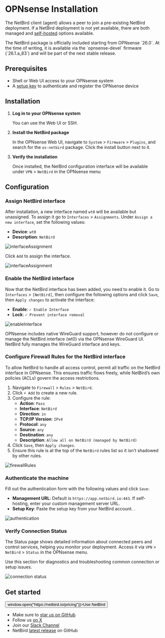 # OPNsense Installation

The NetBird client (agent) allows a peer to join a pre-existing NetBird deployment. If a NetBird deployment is not yet available,
there are both managed and [self-hosted](https://docs.netbird.io/selfhosted/selfhosted-quickstart) options available.

<Note>
    The NetBird package is officially included starting from OPNsense `26.0`. At the time of writing, it is available via
    the `opnsense-devel` firmware (`26.1.a_83`) and will be part of the next stable release.
</Note>


## Prerequisites
- Shell or Web UI access to your OPNsense system
- A [setup key](/how-to/register-machines-using-setup-keys#types-of-setup-keys) to authenticate and register the OPNsense device

## Installation

1. **Log in to your OPNsense system**

    You can use the Web UI or SSH.

2. **Install the NetBird package**

    In the OPNsense Web UI, navigate to `System` > `Firmware` > `Plugins`, and search for the `os-netbird` package. Click the install button next to it.

3. **Verify the installation**

    Once installed, the NetBird configuration interface will be available under `VPN` > `NetBird` in the OPNsense menu

## Configuration

### Assign NetBird interface
After installation, a new interface named `wt0` will be available but unassigned. To assign it go to `Interfaces` >
`Assignments`. Under `Assign a new interface`, set the following values:
- **Device**: `wt0`
- **Description**: `NetBird`

<p>
    <img src="/docs-static/img/how-to-guides/opnsense/interface_assignment.png" alt="interfaceAssignment" className="imagewrapper-big"/>
</p>

Click `Add` to assign the interface.
<p>
    <img src="/docs-static/img/how-to-guides/opnsense/new_interface.png" alt="interfaceAssignment" className="imagewrapper-big"/>
</p>


### Enable the NetBird interface
Now that the NetBird interface has been added, you need to enable it. Go to `Interfaces` > `[NetBird]`, then configure
the following options and click `Save`, then `Apply changes` to activate the interface:
- **Enable**: `✓ Enable Interface`
- **Lock**: `✓ Prevent interface removal`

<p> <img src="/docs-static/img/how-to-guides/opnsense/enable_interface.png" alt="enableInterface" className="imagewrapper-big"/> </p>

<Note>
OPNsense includes native WireGuard support, however do not configure or manage the NetBird interface (wt0) via the OPNsense WireGuard UI.
    NetBird fully manages the WireGuard interface and keys.
</Note>

### Configure Firewall Rules for the NetBird interface
To allow NetBird to handle all access control, permit all traffic on the NetBird interface in OPNsense.
This ensures traffic flows freely, while NetBird’s own policies (ACLs) govern the access restrictions.

1. Navigate to `Firewall` > `Rules` > `NetBird`.
2. Click `+ Add` to create a new rule.
3. Configure the rule:
   - **Action**: `Pass`
   - **Interface**: `NetBird`
   - **Direction**: `in`
   - **TCP/IP Version**: `IPv4`
   - **Protocol**: `any`
   - **Source**: `any`
   - **Destination**: `any`
   - **Description**: `Allow all on NetBird (managed by NetBird)`
4. Click `Save`, then `Apply changes`.
5. Ensure this rule is at the top of the `NetBird` rules list so it isn’t shadowed by other rules.

<p>
    <img src="/docs-static/img/how-to-guides/opnsense/firewall_rules.png" alt="firewallRules" className="imagewrapper-big"/>
</p>

### Authenticate the machine

Fill out the authentication form with the following values and click `Save`:

- **Management URL**: Default is `https://app.netbird.io:443`. If self-hosting, enter your custom management server URL.
- **Setup Key**: Paste the setup key from your NetBird account. .

<p>
    <img src="/docs-static/img/how-to-guides/opnsense/authentication.png" alt="authentication" className="imagewrapper-big"/>
</p>

### Verify Connection Status

The Status page shows detailed information about connected peers and control services, helping you monitor your deployment.
Access it via `VPN` > `NetBird` > `Status` in the OPNsense menu.

Use this section for diagnostics and troubleshooting common connection or setup issues.

<p>
    <img src="/docs-static/img/how-to-guides/opnsense/status.png" alt="connection status" className="imagewrapper-big"/>
</p>


## Get started
<p float="center" >
    <Button name="button" className="button-5" onClick={() => window.open("https://netbird.io/pricing")}>Use NetBird</Button>
</p>

- Make sure to [star us on GitHub](https://github.com/netbirdio/netbird)
- Follow us [on X](https://x.com/netbird)
- Join our [Slack Channel](/slack-url)
- NetBird [latest release](https://github.com/netbirdio/netbird/releases) on GitHub
